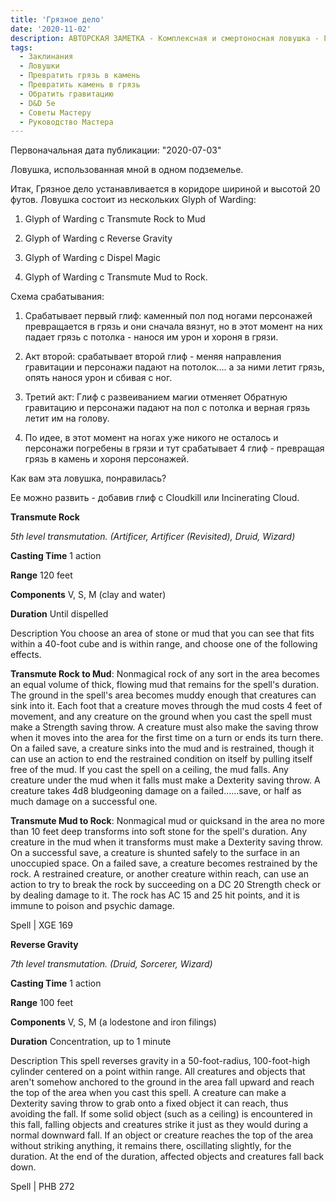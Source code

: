 ```yaml
---
title: 'Грязное дело'
date: '2020-11-02'
description: АВТОРСКАЯ ЗАМЕТКА - Комплексная и смертоносная ловушка - Грязное дело
tags:
  - Заклинания
  - Ловушки
  - Превратить грязь в камень
  - Превратить камень в грязь
  - Обратить гравитацию
  - D&D 5e
  - Советы Мастеру
  - Руководство Мастера
---
```


Первоначальная дата публикации: "2020-07-03"

Ловушка, использованная мной в одном подземелье.

Итак, Грязное дело устанавливается в коридоре шириной и высотой 20 футов. Ловушка состоит из нескольких Glyph of Warding:

1. Glyph of Warding с Transmute Rock to Mud

2. Glyph of Warding с Reverse Gravity

3. Glyph of Warding с Dispel Magic

4. Glyph of Warding с Transmute Mud to Rock.

Схема срабатывания:

1. Срабатывает первый глиф: каменный пол под ногами персонажей превращается в грязь и они сначала вязнут, но в этот момент на них падает грязь с потолка - нанося им урон и хороня в грязи.

2. Акт второй: срабатывает второй глиф - меняя направления гравитации и персонажи падают на потолок.... а за ними летит грязь, опять нанося урон и сбивая с ног.

3. Третий акт: Глиф с развеиванием магии отменяет Обратную гравитацию и персонажи падают на пол с потолка и верная грязь летит им на голову.

4. По идее, в этот момент на ногах уже никого не осталось и персонажи погребены в грязи и тут срабатывает 4 глиф - превращая грязь в камень и хороня персонажей.

Как вам эта ловушка, понравилась?

Ее можно развить - добавив глиф с Cloudkill или Incinerating Cloud.

**Transmute Rock**

_5th level transmutation. (Artificer, Artificer (Revisited), Druid, Wizard)_

**Casting Time** 1 action

**Range** 120 feet

**Components** V, S, M (clay and water)

**Duration** Until dispelled

Description You choose an area of stone or mud that you can see that fits within a 40-foot cube and is within range, and choose one of the following effects.

**Transmute Rock to Mud**: Nonmagical rock of any sort in the area becomes an equal volume of thick, flowing mud that remains for the spell's duration. The ground in the spell's area becomes muddy enough that creatures can sink into it. Each foot that a creature moves through the mud costs 4 feet of movement, and any creature on the ground when you cast the spell must make a Strength saving throw. A creature must also make the saving throw when it moves into the area for the first time on a turn or ends its turn there. On a failed save, a creature sinks into the mud and is restrained, though it can use an action to end the restrained condition on itself by pulling itself free of the mud. If you cast the spell on a ceiling, the mud falls. Any creature under the mud when it falls must make a Dexterity saving throw. A creature takes 4d8 bludgeoning damage on a failed……save, or half as much damage on a successful one.

**Transmute Mud to Rock**: Nonmagical mud or quicksand in the area no more than 10 feet deep transforms into soft stone for the spell's duration. Any creature in the mud when it transforms must make a Dexterity saving throw. On a successful save, a creature is shunted safely to the surface in an unoccupied space. On a failed save, a creature becomes restrained by the rock. A restrained creature, or another creature within reach, can use an action to try to break the rock by succeeding on a DC 20 Strength check or by dealing damage to it. The rock has AC 15 and 25 hit points, and it is immune to poison and psychic damage.

Spell | XGE 169

**Reverse Gravity**

_7th level transmutation. (Druid, Sorcerer, Wizard)_

**Casting Time** 1 action

**Range** 100 feet

**Components** V, S, M (a lodestone and iron filings)

**Duration** Concentration, up to 1 minute

Description This spell reverses gravity in a 50-foot-radius, 100-foot-high cylinder centered on a point within range. All creatures and objects that aren't somehow anchored to the ground in the area fall upward and reach the top of the area when you cast this spell. A creature can make a Dexterity saving throw to grab onto a fixed object it can reach, thus avoiding the fall. If some solid object (such as a ceiling) is encountered in this fall, falling objects and creatures strike it just as they would during a normal downward fall. If an object or creature reaches the top of the area without striking anything, it remains there, oscillating slightly, for the duration. At the end of the duration, affected objects and creatures fall back down.

Spell | PHB 272
